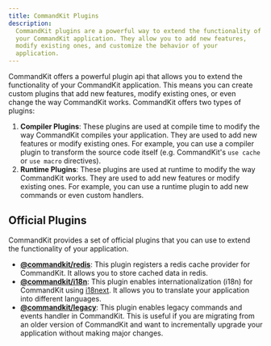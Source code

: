 ```yaml
---
title: CommandKit Plugins
description:
  CommandKit plugins are a powerful way to extend the functionality of
  your CommandKit application. They allow you to add new features,
  modify existing ones, and customize the behavior of your
  application.
---
```


CommandKit offers a powerful plugin api that allows you to extend the
functionality of your CommandKit application. This means you can
create custom plugins that add new features, modify existing ones, or
even change the way CommandKit works. CommandKit offers two types of
plugins:

1. **Compiler Plugins**: These plugins are used at compile time to
   modify the way CommandKit compiles your application. They are used
   to add new features or modify existing ones. For example, you can
   use a compiler plugin to transform the source code itself (e.g.
   CommandKit's `use cache` or `use macro` directives).
2. **Runtime Plugins**: These plugins are used at runtime to modify
   the way CommandKit works. They are used to add new features or
   modify existing ones. For example, you can use a runtime plugin to
   add new commands or even custom handlers.

## Official Plugins

CommandKit provides a set of official plugins that you can use to
extend the functionality of your application.

- **[@commandkit/redis](./official-plugins/01-redis.mdx)**: This
  plugin registers a redis cache provider for CommandKit. It allows
  you to store cached data in redis.
- **[@commandkit/i18n](./official-plugins/02-i18n.mdx)**: This plugin
  enables internationalization (i18n) for CommandKit using
  [i18next](https://www.i18next.com/). It allows you to translate your
  application into different languages.
- **[@commandkit/legacy](./official-plugins/03-legacy.mdx)**: This
  plugin enables legacy commands and events handler in CommandKit.
  This is useful if you are migrating from an older version of
  CommandKit and want to incrementally upgrade your application
  without making major changes.
